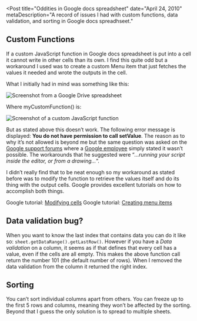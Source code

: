 
<Post
  title="Oddities in Google docs spreadsheet"
  date="April 24, 2010"
  metaDescription="A record of issues I had with custom functions, data
  validation, and sorting in Google docs spreadhseet."
>

## Custom Functions

If a custom JavaScript function in Google docs spreadsheet is put into a cell it cannot write in
other cells than its own. I find this quite odd but a workaround I used was to create a custom Menu
item that just fetches the values it needed and wrote the outputs in the cell.

What I initially had in mind was something like this:

<Image
  src="/images/oddities-in-scripting-for-google-docs-spreadsheet/1.png"
  alt="Screenshot from a Google Drive spreadsheet"
  width={344}
  height={103}
/>

Where myCustomFunction() is:

<Image
  src="/images/oddities-in-scripting-for-google-docs-spreadsheet/2.png"
  alt="Screenshot of a custom JavaScript function"
  width={399}
  height={97}
/>

But as stated above this doesn’t work. The following error message is displayed: **You do not have
permission to call setValue**. The reason as to why it’s not allowed is beyond me but the same
question was asked on the [Google support forums](http://www.google.com/support/forum/p/apps-script/thread?tid=753b695833c8d905&hl=en)
where a [Google employee](http://www.google.com/support/forum/p/apps-script/user?userid=08739274722215801838&hl=en)
simply stated it wasn’t possible. The workarounds that he suggested were “*…running your script
inside the editor, or from a drawing…*“.

I didn’t really find that to be neat enough so my workaround as stated before was to modify the
function to retrieve the values itself and do its thing with the output cells. Google provides
excellent tutorials on how to accomplish both things.

Google tutorial: [Modifying cells](http://www.google.com/google-d-s/scripts/yourfirstscript.html)
Google tutorial: [Creating menu items](http://www.google.com/google-d-s/scripts/defining_menus.html)


## Data validation bug?
When you want to know the last index that contains data you can do it like so:
`sheet.getDataRange().getLastRow()`. However if you have a *Data validation* on a column, it seems
as if that defines that every cell has a value, even if the cells are all empty. This makes the
above function call return the number 101 (the default number of rows). When I removed the data
validation from the column it returned the right index.


## Sorting
You can’t sort individual columns apart from others. You can freeze up to the first 5 rows and
columns, meaning they won’t be affected by the sorting. Beyond that I guess the only solution is to
spread to multiple sheets.

</Post>